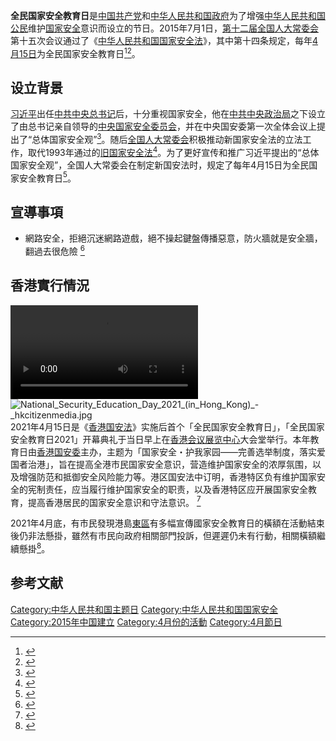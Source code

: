 '''全民国家安全教育日'''是[[中国共产党|中国共产党]]和[[中华人民共和国政府|中华人民共和国政府]]为了增强[[中华人民共和国公民|中华人民共和国公民]]维护[[国家安全|国家安全]]意识而设立的节日。2015年7月1日，[[第十二届全国人民代表大会常务委员会|第十二届全国人大常委会]]第十五次会议通过了《[[中华人民共和国国家安全法|中华人民共和国国家安全法]]》，其中第十四条规定，每年[[4月15日|4月15日]]为全民国家安全教育日<ref>{{cite web|url=http://www.gov.cn/zhengce/2015-07/01/content_2893902.htm|title=中华人民共和国国家安全法（主席令第二十九号）|work=政策> 法律法规> 法律|date=2015-07-01|publisher=[[中华人民共和国中央人民政府|中华人民共和国中央人民政府]]|language=zh-cn|access-date=2022-04-15|quote=第十四条 每年4月15日为全民国家安全教育日。|archive-date=2022-03-30|archive-url=https://web.archive.org/web/20220330120525/http://www.gov.cn/zhengce/2015-07/01/content_2893902.htm}}</ref><ref>{{cite web |url=http://www.xinhuanet.com/politics/2015-07/01/c_127972072.htm |title=每年4月15日为全民国家安全教育日 |website=新华网 |date=2015-07-01 |accessdate=2015-07-01 |language=zh-hans}}</ref>。

==设立背景==
[[习近平|习近平]]出任[[中国共产党中央委员会总书记|中共中央总书记]]后，十分重视国家安全，他在[[中国共产党中央政治局|中共中央政治局]]之下设立了由总书记亲自领导的[[中央国家安全委员会|中央国家安全委员会]]，并在中央国安委第一次全体会议上提出了“总体国家安全观”<ref>{{cite web |url=http://cpc.people.com.cn/xuexi/n1/2017/0221/c385474-29096939.html |title=习近平的国家安全观：既重视发展又重视安全 |publisher=人民网-中国共产党新闻网 |date=2017-02-21 |language=zh-hans |accessdate=2020-05-23 |archive-date=2020-11-05 |archive-url=https://web.archive.org/web/20201105171603/http://cpc.people.com.cn/xuexi/n1/2017/0221/c385474-29096939.html |dead-url=no }}</ref>。随后[[全国人民代表大会常务委员会|全国人大常委会]]积极推动新国家安全法的立法工作，取代1993年通过的[[中華人民共和國國家安全法_(1993年)|旧国家安全法]]<ref name=Xinhua2>{{cite web |url=http://news.21cn.com/social/shixiang/a/2015/0701/18/29744027.shtml?_t=t |title=新国家安全法通过 揭秘为何再制定国家安全法 |publisher=新华网 |language=zh-hans |accessdate=2015-07-03 |archive-url=https://web.archive.org/web/20150704171946/http://news.21cn.com/social/shixiang/a/2015/0701/18/29744027.shtml?_t=t |archive-date=2015-07-04 |dead-url=yes }}</ref>。为了更好宣传和推广习近平提出的“总体国家安全观”，全国人大常委会在制定新国安法时，规定了每年4月15日为全民国家安全教育日<ref>{{cite web |url=http://politics.people.com.cn/n1/2020/0415/c1001-31674996.html |title=安邦定国 重温习近平“总体国家安全观”的中国意蕴 |website=人民网 |date=2020-04-15 |accessdate=2020-04-15 |language=zh-hans |archive-date=2020-08-05 |archive-url=https://web.archive.org/web/20200805215005/http://politics.people.com.cn/n1/2020/0415/c1001-31674996.html |dead-url=no }}</ref>。

== 宣導事項 ==
* 網路安全，拒絕沉迷網路遊戲，絕不操起鍵盤傳播惡意，防火牆就是安全牆，翻過去很危險 <ref>{{cite web | url = http://www.mod.gov.cn/big5/education/2022-04/15/content_4909053.htm | title = 全民國家安全教育日∣@軍校學員 這些安全問題要關注 | access-date = 2022-05-02 | archive-date = 2022-04-15 | archive-url = https://web.archive.org/web/20220415181645/http://www.mod.gov.cn/big5/education/2022-04/15/content_4909053.htm }}</ref>

==香港實行情況==
[[File:2021年4月15日_直击全民国安教育日：香港纪律部队首次一起迈起中式步操.webm|thumb]]
[[File:National_Security_Education_Day_2021_(in_Hong_Kong)_-_hkcitizenmedia.jpg|thumb]]
2021年4月15日是《[[中華人民共和國香港特別行政區維護國家安全法|香港国安法]]》实施后首个「全民国家安全教育日」，「全民国家安全教育日2021」开幕典礼于当日早上在[[香港会议展览中心|香港会议展览中心]]大会堂举行。本年教育日由[[香港特别行政区维护国家安全委员会|香港国安委]]主办，主题为「国家安全・护我家园——完善选举制度，落实爱国者治港」，旨在提高全港市民国家安全意识，营造维护国家安全的浓厚氛围，以及增强防范和抵御安全风险能力等。港区国安法中订明，香港特区负有维护国家安全的宪制责任，应当履行维护国家安全的职责，以及香港特区应开展国家安全教育，提高香港居民的国家安全意识和守法意识。 <ref>{{cite web|editor=Hong|url=https://hkcitizenmedia.com/2021/04/15/%e3%80%8c%e5%85%a8%e6%b0%91%e5%9c%8b%e5%ae%b6%e5%ae%89%e5%85%a8%e6%95%99%e8%82%b2%e6%97%a52021%e3%80%8d%e9%96%8b%e5%b9%95%e5%85%b8%e7%a6%ae/|title=「全民國家安全教育日2021」開幕典禮|publisher=香城公民媒體|date=2021-04-15|accessdate=2021-04-15|language=zh|location=香港|archive-date=2021-04-17|archive-url=https://web.archive.org/web/20210417084630/https://hkcitizenmedia.com/2021/04/15/%e3%80%8c%e5%85%a8%e6%b0%91%e5%9c%8b%e5%ae%b6%e5%ae%89%e5%85%a8%e6%95%99%e8%82%b2%e6%97%a52021%e3%80%8d%e9%96%8b%e5%b9%95%e5%85%b8%e7%a6%ae/|dead-url=no}}</ref>

2021年4月底，有市民發現港島[[東區_(香港)|東區]]有多幅宣傳國家安全教育日的橫額在活動結束後仍非法懸掛，雖然有市民向政府相關部門投訴，但遲遲仍未有行動，相關橫額繼續懸掛<ref>{{Cite news|title=多幅「國安教育日」横額遍佈港島東　市民投訴　地政食環證非法懸掛　部分至今仍未拆除|url=https://www.thestandnews.com/society/ab多幅-國安教育日-横額遍佈港島東-市民投訴-地政食環證非法懸掛-部分至今仍未拆除/|work=立場新聞|date=2021-04-30|access-date=2021-04-30|archive-date=2021-05-02|archive-url=https://web.archive.org/web/20210502002341/https://www.thestandnews.com/society/ab%E5%A4%9A%E5%B9%85-%E5%9C%8B%E5%AE%89%E6%95%99%E8%82%B2%E6%97%A5-%E6%A8%AA%E9%A1%8D%E9%81%8D%E4%BD%88%E6%B8%AF%E5%B3%B6%E6%9D%B1-%E5%B8%82%E6%B0%91%E6%8A%95%E8%A8%B4-%E5%9C%B0%E6%94%BF%E9%A3%9F%E7%92%B0%E8%AD%89%E9%9D%9E%E6%B3%95%E6%87%B8%E6%8E%9B-%E9%83%A8%E5%88%86%E8%87%B3%E4%BB%8A%E4%BB%8D%E6%9C%AA%E6%8B%86%E9%99%A4/|dead-url=no}}</ref>。

==参考文献==
{{Reflist}}

[[Category:中华人民共和国主题日|Category:中华人民共和国主题日]]
[[Category:中华人民共和国国家安全|Category:中华人民共和国国家安全]]
[[Category:2015年中国建立|Category:2015年中国建立]]
[[Category:4月份的活動|Category:4月份的活動]]
[[Category:4月節日|Category:4月節日]]